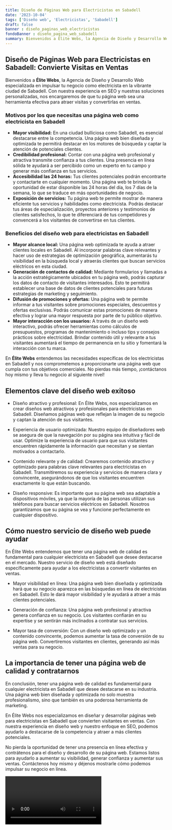 ```yaml
---
title: Diseño de Páginas Web para Electricistas en Sabadell
date: '2023-10-04'
tags: ['Diseño web', 'Electricistas', 'Sabadell']
draft: false
banner : diseño_paginas_web_electricistas
fondoBanner : diseño_pagina_web_sabadell
summary: Bienvenidos a Élite Webs, la Agencia de Diseño y Desarrollo Web especializada en impulsar tu negocio como electricista en la vibrante ciudad de Sabadell. Con nuestra experiencia en SEO y nuestras soluciones personalizadas, nos encargaremos de que tu página web sea una herramienta efectiva para atraer visitas y convertirlas en ventas.
---
```


## **Diseño de Páginas Web para Electricistas en Sabadell: Convierte Visitas en Ventas**

Bienvenidos a **Élite Webs**, la Agencia de Diseño y Desarrollo Web especializada en impulsar tu negocio como electricista en la vibrante ciudad de Sabadell. Con nuestra experiencia en SEO y nuestras soluciones personalizadas, nos encargaremos de que tu página web sea una herramienta efectiva para atraer visitas y convertirlas en ventas.

### **Motivos por los que necesitas una página web como electricista en Sabadell**

- **Mayor visibilidad:** En una ciudad bulliciosa como Sabadell, es esencial destacarse entre la competencia. Una página web bien diseñada y optimizada te permitirá destacar en los motores de búsqueda y captar la atención de potenciales clientes.
- **Credibilidad profesional:** Contar con una página web profesional y atractiva transmite confianza a tus clientes. Una presencia en línea sólida te ayudará a ser percibido como un experto en tu campo y generar más confianza en tus servicios.
- **Accesibilidad las 24 horas:** Tus clientes potenciales podrán encontrarte y contactarte en cualquier momento. Una página web te brinda la oportunidad de estar disponible las 24 horas del día, los 7 días de la semana, lo que se traduce en más oportunidades de negocio.
- **Exposición de servicios:** Tu página web te permite mostrar de manera eficiente tus servicios y habilidades como electricista. Podrás destacar tus áreas de especialización, proyectos anteriores y testimonios de clientes satisfechos, lo que te diferenciará de tus competidores y convencerá a los visitantes de convertirse en tus clientes.

### **Beneficios del diseño web para electricistas en Sabadell**

- **Mayor alcance local:** Una página web optimizada te ayuda a atraer clientes locales en Sabadell. Al incorporar palabras clave relevantes y hacer uso de estrategias de optimización geográfica, aumentarás tu visibilidad en la búsqueda local y atraerás clientes que buscan servicios eléctricos en esta ciudad.
- **Generación de contactos de calidad:** Mediante formularios y llamadas a la acción estratégicamente ubicados en tu página web, podrás capturar los datos de contacto de visitantes interesados. Esto te permitirá establecer una base de datos de clientes potenciales para futuras estrategias de marketing y seguimiento.
- **Difusión de promociones y ofertas:** Una página web te permite informar a tus visitantes sobre promociones especiales, descuentos y ofertas exclusivas. Podrás comunicar estas promociones de manera efectiva y lograr una mayor respuesta por parte de tu público objetivo.
- **Mayor interacción con los usuarios:** A través de un diseño web interactivo, podrás ofrecer herramientas como cálculos de presupuestos, programas de mantenimiento o incluso tips y consejos prácticos sobre electricidad. Brindar contenido útil y relevante a tus visitantes aumentará el tiempo de permanencia en tu sitio y fomentará la interacción con tu marca.

En **Élite Webs** entendemos las necesidades específicas de los electricistas en Sabadell y nos comprometemos a proporcionarte una página web que cumpla con tus objetivos comerciales. No pierdas más tiempo, ¡contáctanos hoy mismo y lleva tu negocio al siguiente nivel!

<GifSeo />

<Cta />

## Elementos clave del diseño web exitoso

- Diseño atractivo y profesional: En Élite Webs, nos especializamos en crear diseños web atractivos y profesionales para electricistas en Sabadell. Diseñamos páginas web que reflejan la imagen de su negocio y captan la atención de sus visitantes.

- Experiencia de usuario optimizada: Nuestro equipo de diseñadores web se asegura de que la navegación por su página sea intuitiva y fácil de usar. Optimize la experiencia de usuario para que sus visitantes encuentren rápidamente la información que necesitan y se sientan motivados a contactarlo.

- Contenido relevante y de calidad: Crearemos contenido atractivo y optimizado para palabras clave relevantes para electricistas en Sabadell. Transmitiremos su experiencia y servicios de manera clara y convincente, asegurándonos de que los visitantes encuentren exactamente lo que están buscando.

- Diseño responsive: Es importante que su página web sea adaptable a dispositivos móviles, ya que la mayoría de las personas utilizan sus teléfonos para buscar servicios eléctricos en Sabadell. Nosotros garantizamos que su página se vea y funcione perfectamente en cualquier dispositivo.

## Cómo nuestro servicio de diseño web puede ayudar

En Élite Webs entendemos que tener una página web de calidad es fundamental para cualquier electricista en Sabadell que desee destacarse en el mercado. Nuestro servicio de diseño web está diseñado específicamente para ayudar a los electricistas a convertir visitantes en ventas.

- Mayor visibilidad en línea: Una página web bien diseñada y optimizada hará que su negocio aparezca en las búsquedas en línea de electricistas en Sabadell. Esto le dará mayor visibilidad y le ayudará a atraer a más clientes potenciales.

- Generación de confianza: Una página web profesional y atractiva genera confianza en su negocio. Los visitantes confiarán en su expertise y se sentirán más inclinados a contratar sus servicios.

- Mayor tasa de conversión: Con un diseño web optimizado y un contenido convincente, podemos aumentar la tasa de conversión de su página web. Convertiremos visitantes en clientes, generando así más ventas para su negocio.

## La importancia de tener una página web de calidad y contratarnos

En conclusión, tener una página web de calidad es fundamental para cualquier electricista en Sabadell que desee destacarse en su industria. Una página web bien diseñada y optimizada no solo muestra profesionalismo, sino que también es una poderosa herramienta de marketing.

En Élite Webs nos especializamos en diseñar y desarrollar páginas web para electricistas en Sabadell que convierten visitantes en ventas. Con nuestra experiencia en diseño web y nuestro enfoque en SEO, podemos ayudarlo a destacarse de la competencia y atraer a más clientes potenciales.

No pierda la oportunidad de tener una presencia en línea efectiva y contrátenos para el diseño y desarrollo de su página web. Estamos listos para ayudarlo a aumentar su visibilidad, generar confianza y aumentar sus ventas. Contáctenos hoy mismo y déjenos mostrarle cómo podemos impulsar su negocio en línea.

<Video />

<CtaBot job='Electricistas' city='Sabadell'/>

<Gmaps query='Sabadell+españa+maps' />